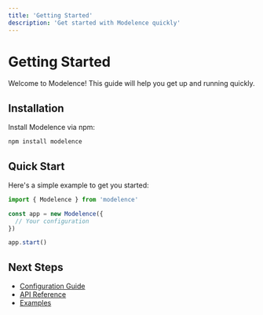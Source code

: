 ```yaml
---
title: 'Getting Started'
description: 'Get started with Modelence quickly'
---
```


# Getting Started

Welcome to Modelence! This guide will help you get up and running quickly.

## Installation

Install Modelence via npm:

```bash
npm install modelence
```

## Quick Start

Here's a simple example to get you started:

```typescript
import { Modelence } from 'modelence'

const app = new Modelence({
  // Your configuration
})

app.start()
```

## Next Steps

- [Configuration Guide](/configuration)
- [API Reference](/api)
- [Examples](/examples) 